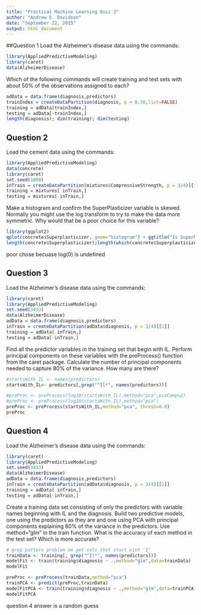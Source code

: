 ```yaml
---
title: "Practical Machine Learning Quiz 2"
author: "Andrew E. Davidson"
date: "September 22, 2015"
output: html_document
---
```


##Question 1
Load the Alzheimer's disease data using the commands:

```r
library(AppliedPredictiveModeling)
library(caret)
data(AlzheimerDisease)
```
Which of the following commands will create training and test sets with about 50% of the observations assigned to each?

```r
adData = data.frame(diagnosis,predictors)
trainIndex = createDataPartition(diagnosis, p = 0.50,list=FALSE)
training = adData[trainIndex,]
testing = adData[-trainIndex,]
length(diagnosis); dim(training); dim(testing)
```

## Question 2
Load the cement data using the commands:
```r
library(AppliedPredictiveModeling)
data(concrete)
library(caret)
set.seed(1000)
inTrain = createDataPartition(mixtures$CompressiveStrength, p = 3/4)[[1]]
training = mixtures[ inTrain,]
testing = mixtures[-inTrain,]
```

Make a histogram and confirm the SuperPlasticizer variable is skewed. Normally you might use the log transform to try to make the data more symmetric. Why would that be a poor choice for this variable?

```r
library(ggplot2)
qplot(concrete$Superplasticizer, geom="histogram") + ggtitle("Is SuperPlasticizer skewed?")
length(concrete$Superplasticizer);length(which(concrete$Superplasticizer == 0))
```

poor chose becuase log(0) is undefined

## Question 3
Load the Alzheimer's disease data using the commands:

```r
library(caret)
library(AppliedPredictiveModeling)
set.seed(3433)
data(AlzheimerDisease)
adData = data.frame(diagnosis,predictors)
inTrain = createDataPartition(adData$diagnosis, p = 3/4)[[1]]
training = adData[ inTrain,]
testing = adData[-inTrain,]
```
Find all the predictor variables in the training set that begin with IL. Perform principal components on these variables with the preProcess() function from the caret package. Calculate the number of principal components needed to capture 80% of the variance. How many are there?

```r
#startsWith_IL <- names(predictors)
startsWith_IL<- predictors[,grep("^Il*", names(predictors))]

#preProc <- preProcess(log10(startsWith_IL),method="pca",pcaComp=2)
#preProc <- preProcess(log10(startsWith_IL),method="pca")
preProc <- preProcess(startsWith_IL,method="pca", thresh=0.8)
preProc
```

## Question 4
Load the Alzheimer's disease data using the commands:

```r
library(caret)
library(AppliedPredictiveModeling)
set.seed(3433)
data(AlzheimerDisease)
adData = data.frame(diagnosis,predictors)
inTrain = createDataPartition(adData$diagnosis, p = 3/4)[[1]]
training = adData[ inTrain,]
testing = adData[-inTrain,]
```

Create a training data set consisting of only the predictors with variable names beginning with IL and the diagnosis. Build two predictive models, one using the predictors as they are and one using PCA with principal components explaining 80% of the variance in the predictors. Use method="glm" in the train function. What is the accuracy of each method in the test set? Which is more accurate?

```r
# grep pattern problem we get cols that start with 'I'
trainData <- training[, grep("^Il*", names(predictors))]
modelFit <- train(training$diagnosis ~ .,method="glm",data=trainData)
modelFit

preProc <- preProcess(trainData,method="pca")
trainPCA <- predict(preProc,trainData)
modelFitPCA <- train(training$diagnosis ~ .,method="glm",data=trainPCA)
modelFitPCA
```

question 4 answer is a random guess

